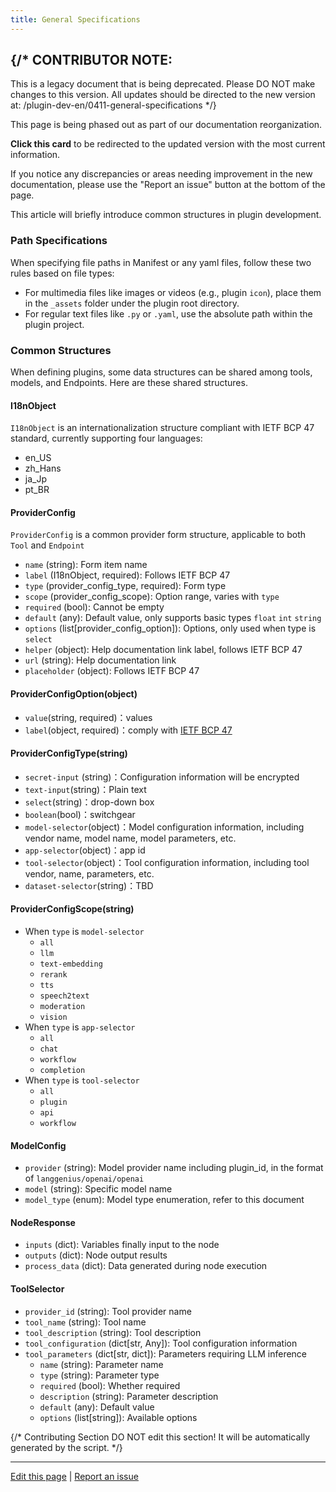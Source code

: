 ```yaml
---
title: General Specifications
---
```




{/* 
  CONTRIBUTOR NOTE:
  ----------------
  This is a legacy document that is being deprecated.
  Please DO NOT make changes to this version.
  All updates should be directed to the new version at:
  /plugin-dev-en/0411-general-specifications
*/}

<Card title="This Documentation is Being Deprecated" icon="circle-exclamation" href="/plugin-dev-en/0411-general-specifications">
  <p>This page is being phased out as part of our documentation reorganization.</p>
  
  <p><strong>Click this card</strong> to be redirected to the updated version with the most current information.</p>
  
  <p>If you notice any discrepancies or areas needing improvement in the new documentation, please use the "Report an issue" button at the bottom of the page.</p>
</Card>

This article will briefly introduce common structures in plugin development.

### **Path Specifications**

When specifying file paths in Manifest or any yaml files, follow these two rules based on file types:

* For multimedia files like images or videos (e.g., plugin `icon`), place them in the `_assets` folder under the plugin root directory.
* For regular text files like `.py` or `.yaml`, use the absolute path within the plugin project.

### **Common Structures**

When defining plugins, some data structures can be shared among tools, models, and Endpoints. Here are these shared structures.

#### **I18nObject**

`I18nObject` is an internationalization structure compliant with IETF BCP 47 standard, currently supporting four languages:

* en\_US
* zh\_Hans
* ja\_Jp
* pt\_BR

#### **ProviderConfig**

`ProviderConfig` is a common provider form structure, applicable to both `Tool` and `Endpoint`

* `name` (string): Form item name
* `label` (I18nObject, required): Follows IETF BCP 47
* `type` (provider\_config\_type, required): Form type
* `scope` (provider\_config\_scope): Option range, varies with `type`
* `required` (bool): Cannot be empty
* `default` (any): Default value, only supports basic types `float` `int` `string`
* `options` (list\[provider\_config\_option]): Options, only used when type is `select`
* `helper` (object): Help documentation link label, follows IETF BCP 47
* `url` (string): Help documentation link
* `placeholder` (object): Follows IETF BCP 47

#### ProviderConfigOption(object)

* `value`(string, required)：values
* `label`(object, required)：comply with [IETF BCP 47](https://tools.ietf.org/html/bcp47)

#### ProviderConfigType(string)

* `secret-input` (string)：Configuration information will be encrypted
* `text-input`(string)：Plain text
* `select`(string)：drop-down box
* `boolean`(bool)：switchgear
* `model-selector`(object)：Model configuration information, including vendor name, model name, model parameters, etc.
* `app-selector`(object)：app id
* `tool-selector`(object)：Tool configuration information, including tool vendor, name, parameters, etc.
* `dataset-selector`(string)：TBD

#### ProviderConfigScope(string)

* When `type` is `model-selector`
  * `all`
  * `llm`
  * `text-embedding`
  * `rerank`
  * `tts`
  * `speech2text`
  * `moderation`
  * `vision`
* When `type` is `app-selector`
  * `all`
  * `chat`
  * `workflow`
  * `completion`
* When `type` is `tool-selector`
  * `all`
  * `plugin`
  * `api`
  * `workflow`

#### **ModelConfig**

* `provider` (string): Model provider name including plugin\_id, in the format of `langgenius/openai/openai`
* `model` (string): Specific model name
* `model_type` (enum): Model type enumeration, refer to this document

#### **NodeResponse**

* `inputs` (dict): Variables finally input to the node
* `outputs` (dict): Node output results
* `process_data` (dict): Data generated during node execution

#### **ToolSelector**

* `provider_id` (string): Tool provider name
* `tool_name` (string): Tool name
* `tool_description` (string): Tool description
* `tool_configuration` (dict\[str, Any]): Tool configuration information
* `tool_parameters` (dict\[str, dict]): Parameters requiring LLM inference
  * `name` (string): Parameter name
  * `type` (string): Parameter type
  * `required` (bool): Whether required
  * `description` (string): Parameter description
  * `default` (any): Default value
  * `options` (list\[string]): Available options

{/*
Contributing Section
DO NOT edit this section!
It will be automatically generated by the script.
*/}

---

[Edit this page](https://github.com/langgenius/dify-docs/edit/main/en/plugins/schema-definition/general-specifications.mdx) | [Report an issue](https://github.com/langgenius/dify-docs/issues/new?template=docs.yml)

